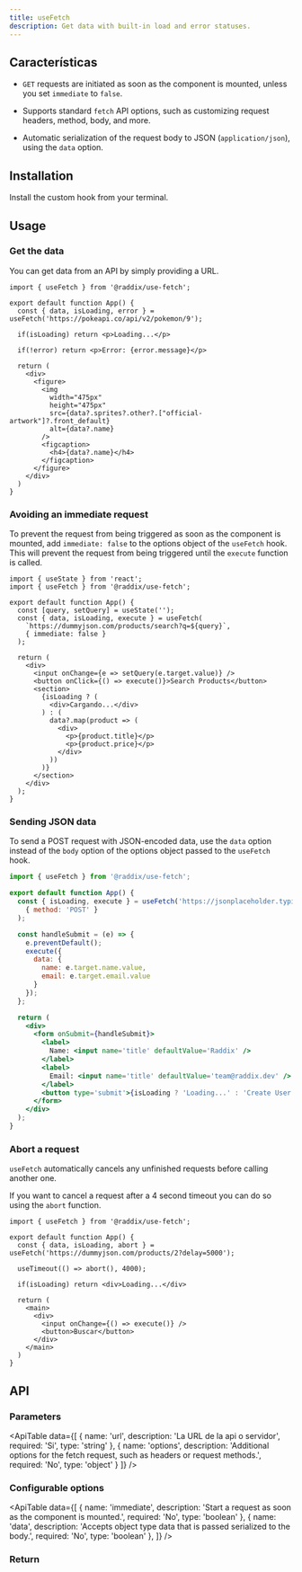 ```yaml
---
title: useFetch
description: Get data with built-in load and error statuses.
---
```


## Características

- `GET` requests are initiated as soon as the component is mounted, unless you
set `immediate` to `false`.

- Supports standard `fetch` API options, such as customizing request headers, method, body, and more.

- Automatic serialization of the request body to JSON (`application/json`), using the
`data` option.


## Installation

Install the custom hook from your terminal.

<Snippet pkg text='@raddix/use-fetch' />

## Usage

### Get the data

You can get data from an API by simply providing a URL.

```tsx
import { useFetch } from '@raddix/use-fetch';

export default function App() {
  const { data, isLoading, error } = useFetch('https://pokeapi.co/api/v2/pokemon/9');

  if(isLoading) return <p>Loading...</p>

  if(!error) return <p>Error: {error.message}</p>

  return (
    <div>
      <figure>
        <img
          width="475px"
          height="475px"
          src={data?.sprites?.other?.["official-artwork"]?.front_default}
          alt={data?.name}
        />
        <figcaption>
          <h4>{data?.name}</h4>
        </figcaption>
      </figure>
    </div>
  )
}
```

### Avoiding an immediate request

To prevent the request from being triggered as soon as the component is mounted, add `immediate: false` to
the options object of the `useFetch` hook.
This will prevent the request from being triggered until the `execute` function is called.

```tsx
import { useState } from 'react';
import { useFetch } from '@raddix/use-fetch';

export default function App() {
  const [query, setQuery] = useState('');
  const { data, isLoading, execute } = useFetch(
    `https://dummyjson.com/products/search?q=${query}`,
    { immediate: false }
  );

  return (
    <div>
      <input onChange={e => setQuery(e.target.value)} />
      <button onClick={() => execute()}>Search Products</button>
      <section>
        {isLoading ? (
          <div>Cargando...</div>
        ) : (
          data?.map(product => (
            <div>
              <p>{product.title}</p>
              <p>{product.price}</p>
            </div>
          ))
        )}
      </section>
    </div>
  );
}
```

### Sending JSON data

To send a POST request with JSON-encoded data, use the `data` option instead of the `body`
option of the options object passed to the `useFetch` hook.

```jsx
import { useFetch } from '@raddix/use-fetch';

export default function App() {
  const { isLoading, execute } = useFetch('https://jsonplaceholder.typicode.com/users',
    { method: 'POST' }
  );

  const handleSubmit = (e) => {
    e.preventDefault();
    execute({
      data: {
        name: e.target.name.value,
        email: e.target.email.value
      }
    });
  };

  return (
    <div>
      <form onSubmit={handleSubmit}>
        <label>
          Name: <input name='title' defaultValue='Raddix' />
        </label>
        <label>
          Email: <input name='title' defaultValue='team@raddix.dev' />
        </label>
        <button type='submit'>{isLoading ? 'Loading...' : 'Create User'}</button>
      </form>
    </div>
  );
}
```

### Abort a request

`useFetch` automatically cancels any unfinished requests before calling another one.

If you want to cancel a request after a 4 second timeout you can do so using the
`abort` function.

```tsx
import { useFetch } from '@raddix/use-fetch';

export default function App() {
  const { data, isLoading, abort } = useFetch('https://dummyjson.com/products/2?delay=5000');

  useTimeout(() => abort(), 4000);

  if(isLoading) return <div>Loading...</div>

  return (
    <main>
      <div>
        <input onChange={() => execute()} />
        <button>Buscar</button>
      </div>
    </main>
  )
}
```

## API

### Parameters

<ApiTable
  data={[
    {
      name: 'url',
      description: 'La URL de la api o servidor',
      required: 'Si',
      type: 'string'
    },
    {
      name: 'options',
      description: 'Additional options for the fetch request, such as headers or request methods.',
      required: 'No',
      type: 'object'
    }
  ]}
/>

### Configurable options

<ApiTable
  data={[
    {
      name: 'immediate',
      description: 'Start a request as soon as the component is mounted.',
      required: 'No',
      type: 'boolean'
    },
    {
      name: 'data',
      description: 'Accepts object type data that is passed serialized to the body.',
      required: 'No',
      type: 'boolean'
    },
  ]}
/>

### Return